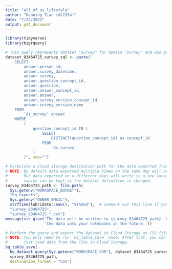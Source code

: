 ```yaml
---
title: "all_of_us_lifestyle"
author: "Danning Tian (dt2354)"
date: "7/27/2022"
output: pdf_document
---
```


```r
library(tidyverse)
library(bigrquery)

# This query represents dataset "Survey" for domain "survey" and was generated for All of Us Controlled Tier Dataset v5
dataset_83464725_survey_sql <- paste("
    SELECT
        answer.person_id,
        answer.survey_datetime,
        answer.survey,
        answer.question_concept_id,
        answer.question,
        answer.answer_concept_id,
        answer.answer,
        answer.survey_version_concept_id,
        answer.survey_version_name  
    FROM
        `ds_survey` answer   
    WHERE
        (
            question_concept_id IN (
                SELECT
                    DISTINCT(question_concept_id) as concept_id  
                FROM
                    `ds_survey` 
            )
        )", sep="")

# Formulate a Cloud Storage destination path for the data exported from BigQuery.
# NOTE: By default data exported multiple times on the same day will overwrite older copies.
#       But data exported on a different days will write to a new location so that historical
#       copies can be kept as the dataset definition is changed.
survey_83464725_path <- file.path(
  Sys.getenv("WORKSPACE_BUCKET"),
  "bq_exports",
  Sys.getenv("OWNER_EMAIL"),
  strftime(lubridate::now(), "%Y%m%d"),  # Comment out this line if you want the export to always overwrite.
  "survey_83464725",
  "survey_83464725_*.csv")
message(str_glue('The data will be written to {survey_83464725_path}. Use this path when reading ',
                 'the data into your notebooks in the future.'))

# Perform the query and export the dataset to Cloud Storage as CSV files.
# NOTE: You only need to run `bq_table_save` once. After that, you can
#       just read data from the CSVs in Cloud Storage.
bq_table_save(
  bq_dataset_query(Sys.getenv("WORKSPACE_CDR"), dataset_83464725_survey_sql, billing = Sys.getenv("GOOGLE_PROJECT")),
  survey_83464725_path,
  destination_format = "CSV")


```
